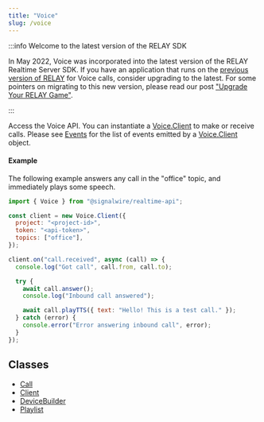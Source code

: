 ```yaml
---
title: "Voice"
slug: /voice
---
```


[call]: ./voice-call.mdx
[client]: ./voice-client.mdx
[devicebuilder]: ./voice-devicebuilder.md

[playlist]: ./voice-playlist.md
[previous-version-of-relay]: https://docs.signalwire.com/reference/relay-sdk-nodejs/v2/#relay-sdk-for-node-js
[upgrade-your-relay-game]: https://signalwire.com/blogs/developers/upgrade-your-relay-game
[voice-client-1]: ./voice-client.mdx
[voice-client]: ./voice-client.mdx#events

:::info Welcome to the latest version of the RELAY SDK

In May 2022, Voice was incorporated into the latest version of the RELAY Realtime Server SDK. If you have an application that runs on the [previous version of RELAY][previous-version-of-relay] for Voice calls, consider upgrading to the latest. For some pointers on migrating to this new version, please read our post ["Upgrade Your RELAY Game"][upgrade-your-relay-game].

:::

Access the Voice API. You can instantiate a [Voice.Client][voice-client-1] to make or receive calls. Please see [Events][voice-client] for the list of events emitted by a [Voice.Client][voice-client-1] object.

#### Example

The following example answers any call in the "office" topic, and immediately plays some speech.

```javascript
import { Voice } from "@signalwire/realtime-api";

const client = new Voice.Client({
  project: "<project-id>",
  token: "<api-token>",
  topics: ["office"],
});

client.on("call.received", async (call) => {
  console.log("Got call", call.from, call.to);

  try {
    await call.answer();
    console.log("Inbound call answered");

    await call.playTTS({ text: "Hello! This is a test call." });
  } catch (error) {
    console.error("Error answering inbound call", error);
  }
});
```

## Classes

- [Call][call]
- [Client][client]
- [DeviceBuilder][devicebuilder]
- [Playlist][playlist]
